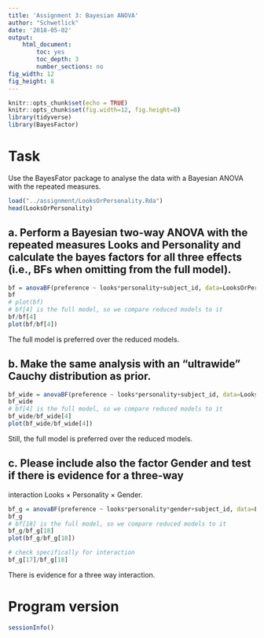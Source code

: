 ```yaml
---
title: 'Assignment 3: Bayesian ANOVA'
author: "Schwetlick"
date: '2018-05-02'
output: 
    html_document:
        toc: yes
        toc_depth: 3
        number_sections: no
fig_width: 12 
fig_height: 8 
---
```


```r
knitr::opts_chunk$set(echo = TRUE)
knitr::opts_chunk$set(fig.width=12, fig.height=8)
library(tidyverse)
library(BayesFactor)
```

# Task
Use the BayesFator package to analyse the data with a Bayesian ANOVA with the repeated measures.

```r
load("../assignment/LooksOrPersonality.Rda")
head(LooksOrPersonality)
```
## a. Perform a Bayesian two-way ANOVA with the repeated measures Looks and Personality and calculate the bayes factors for all three effects (i.e., BFs when omitting from the full model).

```r
bf = anovaBF(preference ~ looks*personality+subject_id, data=LooksOrPersonality, whichRandom="subject_id")
bf
# plot(bf)
# bf[4] is the full model, so we compare reduced models to it
bf/bf[4]
plot(bf/bf[4])
```

The full model is preferred over the reduced models. 

## b. Make the same analysis with an “ultrawide” Cauchy distribution as prior.
```r
bf_wide = anovaBF(preference ~ looks*personality+subject_id, data=LooksOrPersonality, whichRandom="subject_id", rscaleFixed = "ultrawide")
bf_wide
# bf[4] is the full model, so we compare reduced models to it
bf_wide/bf_wide[4]
plot(bf_wide/bf_wide[4])
```

Still, the full model is preferred over the reduced models. 


## c. Please include also the factor Gender and test if there is evidence for a three-way
interaction Looks × Personality × Gender.
```r
bf_g = anovaBF(preference ~ looks*personality*gender+subject_id, data=LooksOrPersonality, whichRandom="subject_id")
bf_g
# bf[18] is the full model, so we compare reduced models to it
bf_g/bf_g[18]
plot(bf_g/bf_g[18])

# check specifically for interaction
bf_g[17]/bf_g[18]
```

There is evidence for a three way interaction.

# Program version
```r
sessionInfo()
````